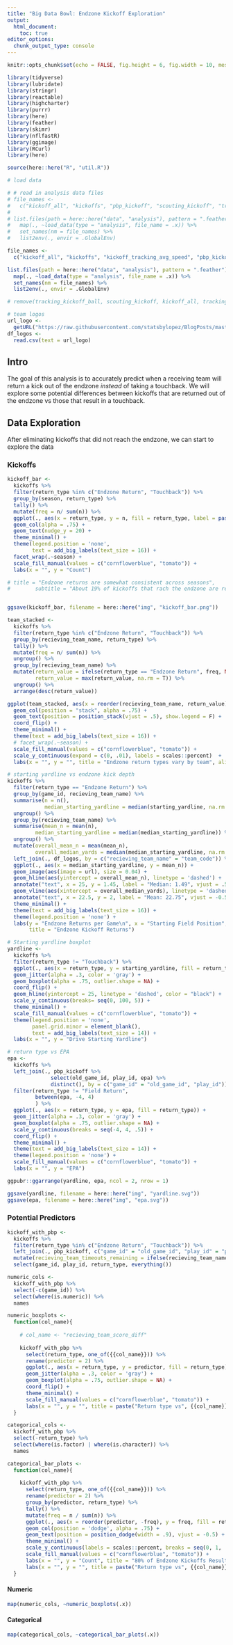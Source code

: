 ```yaml
---
title: "Big Data Bowl: Endzone Kickoff Exploration"
output: 
  html_document:
    toc: true
editor_options: 
  chunk_output_type: console
---
```


```r
knitr::opts_chunk$set(echo = FALSE, fig.height = 6, fig.width = 10, message = F, warning = F)

library(tidyverse)
library(lubridate)
library(stringr)
library(reactable)
library(highcharter)
library(purrr)
library(here)
library(feather)
library(skimr)
library(nflfastR)
library(ggimage)
library(RCurl)
library(here)

source(here::here("R", "util.R"))

# load data

# # read in analysis data files
# file_names <- 
#   c("kickoff_all", "kickoffs", "pbp_kickoff", "scouting_kickoff", "tracking_kickoff", "tracking_kickoff_ball")
# 
# list.files(path = here::here("data", "analysis"), pattern = ".feather") %>%
#   map(., ~load_data(type = "analysis", file_name = .x)) %>% 
#   set_names(nm = file_names) %>% 
#   list2env(., envir = .GlobalEnv)

file_names <- 
  c("kickoff_all", "kickoffs", "kickoff_tracking_avg_speed", "pbp_kickoff", "scouting_kickoff", "tracking_kickoff", "tracking_kickoff_ball")

list.files(path = here::here("data", "analysis"), pattern = ".feather") %>%
  map(., ~load_data(type = "analysis", file_name = .x)) %>% 
  set_names(nm = file_names) %>% 
  list2env(., envir = .GlobalEnv)

# remove(tracking_kickoff_ball, scouting_kickoff, kickoff_all, tracking_kickoff)

# team logos
url_logo <- 
  getURL("https://raw.githubusercontent.com/statsbylopez/BlogPosts/master/nfl_teamlogos.csv")
df_logos <- 
  read.csv(text = url_logo)
```

<style type="text/css">
.main-container {
  max-width: 1200px;
  margin-left: auto;
  margin-right: auto;
}
</style>

## Intro
The goal of this analysis is to accurately predict when a receiving team will return a kick out of the endzone *instead* of taking a touchback. We will explore some potential differences between kickoffs that are returned out of the endzone vs those that result in a touchback.

## Data Exploration

After eliminating kickoffs that did not reach the endzone, we can start to explore the data

### Kickoffs

```r
kickoff_bar <- 
  kickoffs %>%
  filter(return_type %in% c("Endzone Return", "Touchback")) %>%
  group_by(season, return_type) %>%
  tally() %>%
  mutate(freq = n/ sum(n)) %>%
  ggplot(., aes(x = return_type, y = n, fill = return_type, label = paste(round(freq*100, 2), "%"))) + 
  geom_col(alpha = .75) +
  geom_text(nudge_y = 20) + 
  theme_minimal() + 
  theme(legend.position = 'none',
        text = add_big_labels(text_size = 16)) +
  facet_wrap(.~season) + 
  scale_fill_manual(values = c("cornflowerblue", "tomato")) + 
  labs(x = "", y = "Count")

# title = "Endzone returns are somewhat consistent across seasons",
#        subtitle = "About 19% of kickoffs that rach the endzone are returned out of the endzone", align = 'left')


ggsave(kickoff_bar, filename = here::here("img", "kickoff_bar.png"))
```

```r
team_stacked <- 
  kickoffs %>%
  filter(return_type %in% c("Endzone Return", "Touchback")) %>%
  group_by(recieving_team_name, return_type) %>%
  tally() %>%
  mutate(freq = n/ sum(n)) %>%
  ungroup() %>%
  group_by(recieving_team_name) %>%
  mutate(return_value = ifelse(return_type == "Endzone Return", freq, NA_real_),
         return_value = max(return_value, na.rm = T)) %>%
  ungroup() %>%
  arrange(desc(return_value)) 

ggplot(team_stacked, aes(x = reorder(recieving_team_name, return_value), y = freq, fill = as.character(return_type), label = paste0(round(freq*100, 2), "%"))) + 
  geom_col(position = "stack", alpha = .75) +
  geom_text(position = position_stack(vjust = .5), show.legend = F) +
  coord_flip() +
  theme_minimal() + 
  theme(text = add_big_labels(text_size = 16)) +
  # facet_wrap(.~season) +
  scale_fill_manual(values = c("cornflowerblue", "tomato")) +
  scale_y_continuous(expand = c(0, .01), labels = scales::percent)  +
  labs(x = "", y = "", title = "Endzone return types vary by team", align = 'left', fill = NULL)
```

```r
# starting yardline vs endzone kick depth
kickoffs %>%
  filter(return_type == "Endzone Return") %>%
  group_by(game_id, recieving_team_name) %>%
  summarise(n = n(),
            median_starting_yardline = median(starting_yardline, na.rm = T)) %>%
  ungroup() %>%
  group_by(recieving_team_name) %>%
  summarise(mean_n = mean(n),
         median_starting_yardline = median(median_starting_yardline)) %>%
  ungroup() %>%
  mutate(overall_mean_n = mean(mean_n),
         overall_median_yards = median(median_starting_yardline, na.rm = T)) %>%
  left_join(., df_logos, by = c("recieving_team_name" = "team_code")) %>%
  ggplot(., aes(x = median_starting_yardline, y = mean_n)) +
  geom_image(aes(image = url), size = 0.04) + 
  geom_hline(aes(yintercept = overall_mean_n), linetype = 'dashed') +
  annotate("text", x = 25, y = 1.45, label = "Median: 1.49", vjust = .5) +
  geom_vline(aes(xintercept = overall_median_yards), linetype = 'dashed')  +
  annotate("text", x = 22.5, y = 2, label = "Mean: 22.75", vjust = -0.5) +
  theme_minimal() +
  theme(text = add_big_labels(text_size = 16)) +
  theme(legend.position = 'none') +
  labs(y = "Endzone Returns per Game\n", x = "Starting Field Position",
       title = "Endzone Kickoff Returns")
```

```r
# Starting yardline boxplot
yardline <- 
  kickoffs %>%
  filter(return_type != "Touchback") %>%
  ggplot(., aes(x = return_type, y = starting_yardline, fill = return_type)) + 
  geom_jitter(alpha = .3, color = 'gray') + 
  geom_boxplot(alpha = .75, outlier.shape = NA) + 
  coord_flip() + 
  geom_hline(yintercept = 25, linetype = 'dashed', color = "black") +
  scale_y_continuous(breaks= seq(0, 100, 5)) + 
  theme_minimal() + 
  scale_fill_manual(values = c("cornflowerblue", "tomato")) + 
  theme(legend.position = 'none',
        panel.grid.minor = element_blank(),
        text = add_big_labels(text_size = 14)) + 
  labs(x = "", y = "Drive Starting Yardline")

# return type vs EPA
epa <- 
  kickoffs %>%
  left_join(., pbp_kickoff %>% 
              select(old_game_id, play_id, epa) %>% 
              distinct(), by = c("game_id" = "old_game_id", "play_id")) %>%
  filter(return_type != "Field Return",
         between(epa, -4, 4)
         ) %>% 
  ggplot(., aes(x = return_type, y = epa, fill = return_type)) +
  geom_jitter(alpha = .3, color = 'gray') + 
  geom_boxplot(alpha = .75, outlier.shape = NA) + 
  scale_y_continuous(breaks = seq(-4, 4, .5)) +
  coord_flip() +
  theme_minimal() +
  theme(text = add_big_labels(text_size = 14)) + 
  theme(legend.position = 'none') +
  scale_fill_manual(values = c("cornflowerblue", "tomato")) + 
  labs(x = "", y = "EPA")

ggpubr::ggarrange(yardline, epa, ncol = 2, nrow = 1)

ggsave(yardline, filename = here::here("img", "yardline.svg"))
ggsave(epa, filename = here::here("img", "epa.svg"))

```

### Potential Predictors

```r

kickoff_with_pbp <- 
  kickoffs %>%
  filter(return_type %in% c("Endzone Return", "Touchback")) %>%
  left_join(., pbp_kickoff, c("game_id" = "old_game_id", "play_id" = "play_id")) %>% 
  mutate(recieving_team_timeouts_remaining = ifelse(recieving_team_name == home_team_abbr, home_timeouts_remaining, away_timeouts_remaining)) %>%
  select(game_id, play_id, return_type, everything())

numeric_cols <- 
  kickoff_with_pbp %>% 
  select(-c(game_id)) %>%
  select(where(is.numeric)) %>%
  names

numeric_boxplots <-
  function(col_name){
    
    # col_name <- "recieving_team_score_diff"
      
    kickoff_with_pbp %>%
      select(return_type, one_of({{col_name}})) %>%
      rename(predictor = 2) %>%
      ggplot(., aes(x = return_type, y = predictor, fill = return_type)) + 
      geom_jitter(alpha = .3, color = 'gray') + 
      geom_boxplot(alpha = .75, outlier.shape = NA) + 
      coord_flip() + 
      theme_minimal() + 
      scale_fill_manual(values = c("cornflowerblue", "tomato")) + 
      labs(x = "", y = "", title = paste("Return type vs", {{col_name}}))
  }

categorical_cols <- 
  kickoff_with_pbp %>% 
  select(-return_type) %>%
  select(where(is.factor) | where(is.character)) %>%
  names

categorical_bar_plots <-
  function(col_name){
    
    kickoff_with_pbp %>%
      select(return_type, one_of({{col_name}})) %>%
      rename(predictor = 2) %>%
      group_by(predictor, return_type) %>%
      tally() %>%
      mutate(freq = n / sum(n)) %>%
      ggplot(., aes(x = reorder(predictor, -freq), y = freq, fill = return_type, label = paste0(paste0(round(freq*100, 2), "%"), "\n(n = ", n, ")"))) + 
      geom_col(position = 'dodge', alpha = .75) + 
      geom_text(position = position_dodge(width = .9), vjust = -0.5) + 
      theme_minimal() + 
      scale_y_continuous(labels = scales::percent, breaks = seq(0, 1, .10)) + 
      scale_fill_manual(values = c("cornflowerblue", "tomato")) + 
      labs(x = "", y = "Count", title = "80% of Endzone Kickoffs Result in a Touchback") + 
      labs(x = "", y = "", title = paste("Return type vs", {{col_name}}))
  }
```

#### Numeric
```r
map(numeric_cols, ~numeric_boxplots(.x))
```

#### Categorical
```r
map(categorical_cols, ~categorical_bar_plots(.x))
```